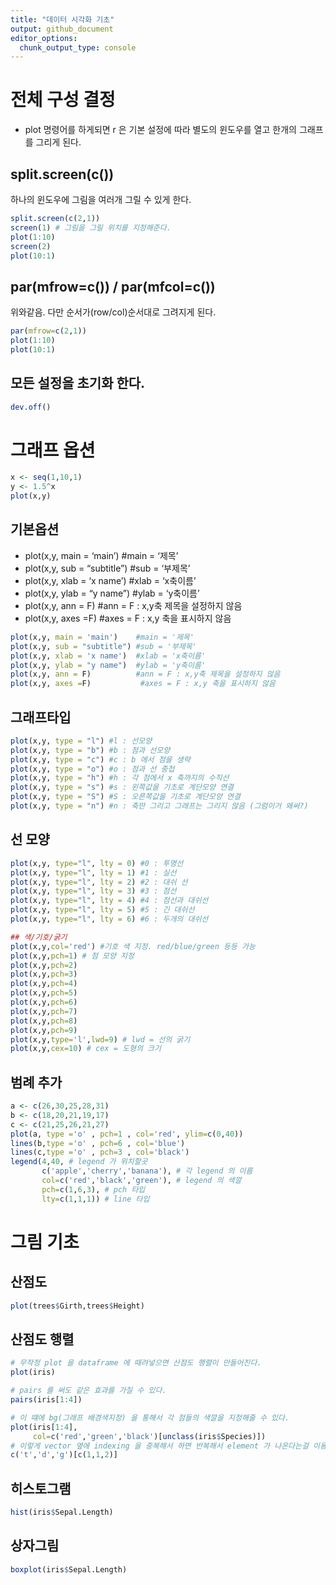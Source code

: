 ```yaml
---
title: "데이터 시각화 기초"
output: github_document
editor_options: 
  chunk_output_type: console
---
```


# 전체 구성 결정
- plot 명령어를 하게되면 r 은 기본 설정에 따라 별도의 윈도우를 열고 한개의 그래프를 그리게 된다.

## split.screen(c())
하나의 윈도우에 그림을 여러개 그릴 수 있게 한다.
```r
split.screen(c(2,1))
screen(1) # 그림을 그릴 위치를 지정해준다.
plot(1:10)
screen(2)
plot(10:1)
```

## par(mfrow=c()) / par(mfcol=c()) 
위와같음. 다만 순서가(row/col)순서대로 그려지게 된다.
```r
par(mfrow=c(2,1))
plot(1:10)
plot(10:1)
```

## 모든 설정을 초기화 한다.
```r
dev.off()
```

# 그래프 옵션
```r
x <- seq(1,10,1)
y <- 1.5^x
plot(x,y)
```

## 기본옵션
- plot(x,y, main = 'main')    #main = '제목'
- plot(x,y, sub = "subtitle") #sub = '부제목'
- plot(x,y, xlab = 'x name')  #xlab = 'x축이름' 
- plot(x,y, ylab = "y name")  #ylab = 'y축이름'
- plot(x,y, ann = F)          #ann = F : x,y축 제목을 설정하지 않음
- plot(x,y, axes =F)          #axes = F : x,y 축을 표시하지 않음

```r
plot(x,y, main = 'main')    #main = '제목'
plot(x,y, sub = "subtitle") #sub = '부제목'
plot(x,y, xlab = 'x name')  #xlab = 'x축이름' 
plot(x,y, ylab = "y name")  #ylab = 'y축이름'
plot(x,y, ann = F)          #ann = F : x,y축 제목을 설정하지 않음
plot(x,y, axes =F)           #axes = F : x,y 축을 표시하지 않음
```

## 그래프타입
```r
plot(x,y, type = "l") #l : 선모양
plot(x,y, type = "b") #b : 점과 선모양
plot(x,y, type = "c") #c : b 에서 점을 생략
plot(x,y, type = "o") #o : 점과 선 중첩
plot(x,y, type = "h") #h : 각 점에서 x 축까지의 수직선
plot(x,y, type = "s") #s : 왼쪽값을 기초로 계단모양 연결
plot(x,y, type = "S") #S : 오른쪽값을 기초로 계단모양 연결
plot(x,y, type = "n") #n : 축만 그리고 그래프는 그리지 않음 (그럼이거 왜써?)
```

## 선 모양
```r
plot(x,y, type="l", lty = 0) #0 : 투명선
plot(x,y, type="l", lty = 1) #1 : 실선
plot(x,y, type="l", lty = 2) #2 : 대쉬 선
plot(x,y, type="l", lty = 3) #3 : 점선
plot(x,y, type="l", lty = 4) #4 : 점선과 대쉬선
plot(x,y, type="l", lty = 5) #5 : 긴 대쉬선
plot(x,y, type="l", lty = 6) #6 : 두개의 대쉬선
```

```r
## 색/기호/굵기
plot(x,y,col='red') #기호 색 지정. red/blue/green 등등 가능
plot(x,y,pch=1) # 점 모양 지정
plot(x,y,pch=2)
plot(x,y,pch=3)
plot(x,y,pch=4)
plot(x,y,pch=5)
plot(x,y,pch=6)
plot(x,y,pch=7)
plot(x,y,pch=8) 
plot(x,y,pch=9)
plot(x,y,type='l',lwd=9) # lwd = 선의 굵기
plot(x,y,cex=10) # cex = 도형의 크기
```


## 범례 추가
```r
a <- c(26,30,25,28,31)
b <- c(18,20,21,19,17)
c <- c(21,25,26,21,27)
plot(a, type ='o' , pch=1 , col='red', ylim=c(0,40))
lines(b,type ='o' , pch=6 , col='blue')
lines(c,type ='o' , pch=3 , col='black')
legend(4,40, # legend 가 위치할곳
       c('apple','cherry','banana'), # 각 legend 의 이름
       col=c('red','black','green'), # legend 의 색깔
       pch=c(1,6,3), # pch 타입
       lty=c(1,1,1)) # line 타입
```


# 그림 기초

## 산점도
```r
plot(trees$Girth,trees$Height)
```

## 산점도 행렬
```r
# 무작정 plot 을 dataframe 에 때려넣으면 산점도 행렬이 만들어진다.
plot(iris) 
```

```r
# pairs 를 써도 같은 효과를 가질 수 있다.
pairs(iris[1:4]) 

# 이 떄에 bg(그래프 배경색지정) 을 통해서 각 점들의 색깔을 지정해줄 수 있다.
plot(iris[1:4],
     col=c('red','green','black')[unclass(iris$Species)])
# 이렇게 vector 옆에 indexing 을 중복해서 하면 반복해서 element 가 나온다는걸 이용하면 된다. 
c('t','d','g')[c(1,1,2)]
```

## 히스토그램
```r
hist(iris$Sepal.Length) 
```

## 상자그림
```r
boxplot(iris$Sepal.Length)
```

